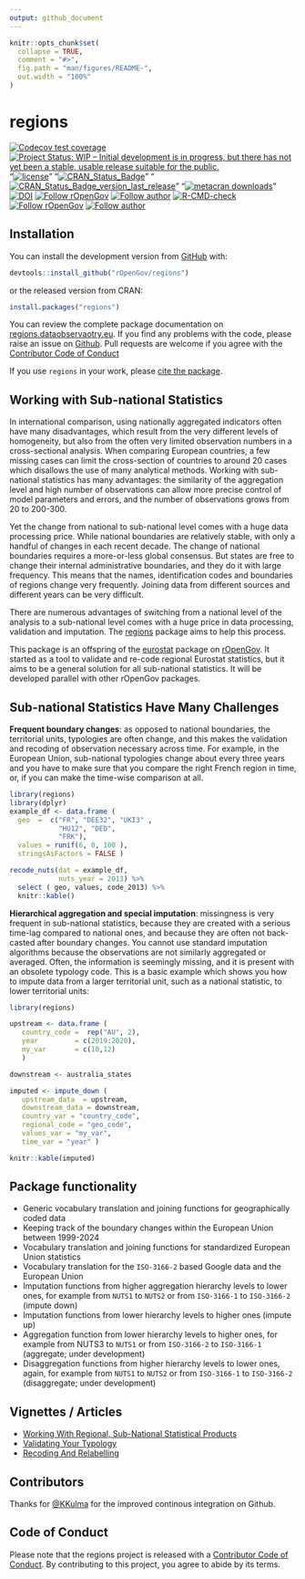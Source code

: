 ```yaml
---
output: github_document
---
```


<!-- README.md is generated from README.Rmd. Please edit that file -->

```r
knitr::opts_chunk$set(
  collapse = TRUE,
  comment = "#>",
  fig.path = "man/figures/README-",
  out.width = "100%"
)
```

# regions

<!-- badges: start -->
[![Codecov test coverage](https://codecov.io/gh/antaldaniel/regions/branch/master/graph/badge.svg)](https://codecov.io/gh/antaldaniel/regions?branch=master)
[![Project Status: WIP – Initial development is in progress, but there has not yet been a stable, usable release suitable for the public.](https://www.repostatus.org/badges/latest/wip.svg)](https://www.repostatus.org/#wip)
"[![license](https://img.shields.io/badge/license-GPL--3-blue.svg)](https://www.gnu.org/licenses/gpl-3.0.en.html)"
"[![CRAN_Status_Badge](https://www.r-pkg.org/badges/version/regions)](https://cran.r-project.org/package=regions)"
"[![CRAN_Status_Badge_version_last_release](https://www.r-pkg.org/badges/version-last-release/regions)](https://cran.r-project.org/package=regions)"
"[![metacran downloads](https://cranlogs.r-pkg.org/badges/regions)](https://cran.r-project.org/package=regions)"
[![DOI](https://zenodo.org/badge/DOI/10.5281/zenodo.3825696.svg)](https://doi.org/10.5281/zenodo.3825696)
[![Follow rOpenGov](https://img.shields.io/twitter/follow/ropengov.svg?style=social)](https://twitter.com/intent/follow?screen_name=ropengov) 
[![Follow author](https://img.shields.io/twitter/follow/antaldaniel.svg?style=social)](https://twitter.com/intent/follow?screen_name=antaldaniel)
[![R-CMD-check](https://github.com/rOpenGov/regions/workflows/R-CMD-check/badge.svg)](https://github.com/rOpenGov/regions/actions)
[![Follow rOpenGov](https://img.shields.io/twitter/follow/ropengov.svg?style=social)](https://twitter.com/intent/follow?screen_name=ropengov) 
[![Follow author](https://img.shields.io/twitter/follow/antaldaniel.svg?style=social)](https://twitter.com/intent/follow?screen_name=antaldaniel)
<!-- badges: end -->

## Installation

You can install the development version from [GitHub](https://github.com/) with:

```r
devtools::install_github("rOpenGov/regions")
```

or the released version from CRAN:

```r
install.packages("regions")
```

You can review the complete package documentation on  [regions.dataobservaotry.eu](http://regions.dataobservatory.eu/). If you find any problems with the code, please raise an issue on [Github](https://github.com/rOpenGov/regions). Pull requests are welcome if you agree with the [Contributor Code of Conduct](https://contributor-covenant.org/version/2/0/CODE_OF_CONDUCT.html)

If you use `regions` in your work, please [cite the package](https://doi.org/10.5281/zenodo.3825696).

## Working with Sub-national Statistics
In international comparison, using nationally aggregated indicators often have many disadvantages, which result from the very different levels of homogeneity, but also from the often very limited observation numbers in a cross-sectional analysis. When comparing European countries, a few missing cases can limit the cross-section of countries to around 20 cases which disallows the use of many analytical methods.  Working with sub-national statistics has many advantages: the similarity of the aggregation level and high number of observations can allow more precise control of model parameters and errors, and the number of observations grows from 20 to 200-300.

Yet the change from national to sub-national level comes with a huge data processing price. While national boundaries are relatively stable, with only a handful of changes in each recent decade. The change of national boundaries requires a more-or-less global consensus. But states are free to change their internal administrative boundaries, and they do it with large frequency. This means that the names, identification codes and boundaries of regions change very frequently. Joining data from different sources and different years can be very difficult.

There are numerous advantages of switching from a national level of the analysis to a sub-national level comes with a huge price in data processing, validation and imputation.  The [regions](https://regions.dataobservatory.eu/) package aims to help this process.

This package is an offspring of the [eurostat](http://ropengov.github.io/eurostat/) package on [rOpenGov](http://ropengov.github.io/). It started as a tool to validate and re-code regional Eurostat statistics, but it aims to be a general solution for all sub-national statistics. It will be developed parallel with other rOpenGov packages.

## Sub-national Statistics Have Many Challenges

**Frequent boundary changes**:  as opposed to national boundaries, the territorial units, typologies are often change, and this makes the validation and recoding of observation necessary across time.  For example, in the European Union, sub-national typologies change about every three years and you have to make sure that you compare the right French region in time, or, if you can make the time-wise comparison at all.

```r
library(regions)
library(dplyr)
example_df <- data.frame ( 
  geo  =  c("FR", "DEE32", "UKI3" ,
            "HU12", "DED", 
            "FRK"), 
  values = runif(6, 0, 100 ),
  stringsAsFactors = FALSE )

recode_nuts(dat = example_df, 
            nuts_year = 2013) %>%
  select ( geo, values, code_2013) %>%
  knitr::kable()
```

**Hierarchical aggregation and special imputation**: missingness is very frequent in sub-national statistics, because they are created with a serious time-lag compared to national ones, and because they are often not back-casted after boundary changes.  You cannot use standard imputation algorithms because the observations are not similarly aggregated or averaged.  Often, the information is seemingly missing, and it is present with an obsolete typology code. This is a basic example which shows you how to impute data from a larger territorial unit, such as a national statistic, to lower territorial units:

```r
library(regions)

upstream <- data.frame ( 
   country_code =  rep("AU", 2),
   year         = c(2019:2020),
   my_var       = c(10,12)
   )

downstream <- australia_states

imputed <- impute_down ( 
   upstream_data  = upstream,
   downstream_data = downstream,
   country_var = "country_code",
   regional_code = "geo_code",
   values_var = "my_var",
   time_var = "year" )

knitr::kable(imputed)
```

## Package functionality 

* Generic vocabulary translation and joining functions for geographically coded data
* Keeping track of the boundary changes within the European Union between 1999-2024
* Vocabulary translation and joining functions for standardized European Union statistics
* Vocabulary translation for the `ISO-3166-2` based Google data and the European Union
* Imputation functions from higher aggregation hierarchy levels to lower ones, for example from `NUTS1` to `NUTS2` or from `ISO-3166-1` to `ISO-3166-2` (impute down)
* Imputation functions from lower hierarchy levels to higher ones (impute up)
* Aggregation function from lower hierarchy levels to higher ones, for example from NUTS3 to `NUTS1` or from `ISO-3166-2` to `ISO-3166-1` (aggregate; under development)
* Disaggregation functions from higher hierarchy levels to lower ones, again, for example from `NUTS1` to `NUTS2` or from `ISO-3166-1` to `ISO-3166-2`  (disaggregate; under development)

## Vignettes / Articles

- [Working With Regional, Sub-National Statistical Products](http://regions.dataobservatory.eu/articles/Regional_stats.html)
- [Validating Your Typology](http://regions.dataobservatory.eu/articles/validation.html)
- [Recoding And Relabelling](http://regions.dataobservatory.eu/articles/recode.html)

## Contributors

Thanks for [\@KKulma](https://github.com/KKulma) for the improved continous integration on Github.

## Code of Conduct

Please note that the regions project is released with a [Contributor Code of Conduct](https://contributor-covenant.org/version/2/0/CODE_OF_CONDUCT.html). By contributing to this project, you agree to abide by its terms.